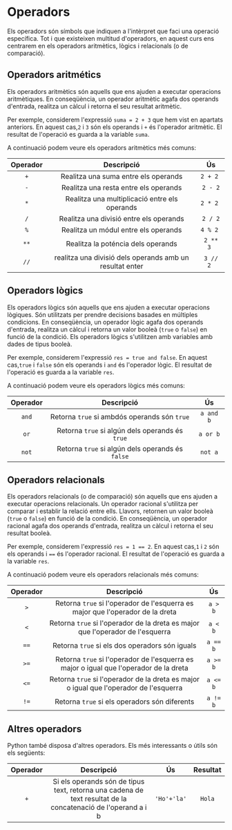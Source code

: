 
# Operadors

<Callout emoji="">
  Els operadors són símbols que indiquen a l'intèrpret que faci una operació específica. Tot i que existeixen multitud d'operadors, en aquest curs ens centrarem en els operadors aritmètics, lògics i relacionals (o de comparació).
</Callout>

## Operadors aritmétics
Els operadors aritmètics són aquells que ens ajuden a executar operacions aritmètiques. En conseqüència, un operador aritmètic agafa dos operands d'entrada, realitza un càlcul i retorna el seu resultat aritmètic.

Per exemple, considerem l'expressió `suma = 2 + 3` que hem vist en apartats anteriors. En aquest cas,`2` i `3` són els operands i `+` és l'operador aritmètic. El resultat de l'operació es guarda a la variable `suma`.

A continuació podem veure els operadors aritmètics més comuns:

| Operador        | Descripció |Ús |
| :------------: | :---------: | :----------: |
|`+`|Realitza una suma entre els operands| `2 + 2 ` |
|`-`|Realitza una resta entre els operands| `2 - 2` |
|`*`|Realitza una multiplicació entre els operands        | `2 * 2 ` |
|`/`|Realitza una divisió entre els operands | `2 / 2` |
|`%`|Realitza un módul entre els operands| `4 % 2 ` |
|`**`|Realitza la poténcia dels operands| `2 ** 3 ` |
|`//`|realitza una divisió dels operands amb un resultat enter| `3 // 2 ` |



## Operadors lògics
Els operadors lògics són aquells que ens ajuden a executar operacions lògiques. Són utilitzats per prendre decisions basades en múltiples condicions. En conseqüència, un operador lògic agafa dos operands d'entrada, realitza un càlcul i retorna un valor booleà (`true` o `false`) en funció de la condició.
Els operadors lògics s'utilitzen amb variables amb dades de tipus booleà.

Per exemple, considerem l'expressió ` res = true and false `. En aquest cas,`true` i `false` són els operands i `and` és l'operador lògic. El resultat de l'operació es guarda a la variable `res`.

A continuació podem veure els operadors lògics més comuns:

| Operador        | Descripció |Ús |
| :------------: | :---------: | :----------: |
|`and` |Retorna `true` si ambdós operands són `true`| `a and b` |
|`or` |Retorna `true` si algún dels operands és `true`| `a or b` |
|`not` |Retorna `true` si algún dels operands és `false`| `not a` |


## Operadors relacionals

Els operadors relacionals (o de comparació) són aquells que ens ajuden a executar operacions relacionals. Un operador racional s'utilitza per comparar i establir la relació entre ells. Llavors, retornen un valor booleà (`true` o `false`) en funció de la condició. En conseqüència, un operador racional agafa dos operands d'entrada, realitza un càlcul i retorna el seu resultat booleà.

Per exemple, considerem l'expressió ` res = 1 == 2 `. En aquest cas,`1` i `2` són els operands i `==` és l'operador racional. El resultat de l'operació es guarda a la variable `res`.

A continuació podem veure els operadors relacionals més comuns:

| Operador        | Descripció |Ús |
| :------------: | :---------: | :----------: |
|`>` |Retorna `true` si l'operador de l'esquerra es major que l'operador de la dreta| `a > b` |
|`<` |Retorna `true` si l'operador de la dreta es major que l'operador de l'esquerra| `a < b` |
|`==` |Retorna `true` si els dos operadors són iguals| `a == b` |
|`>=` |Retorna `true` si l'operador de l'esquerra es major o igual que l'operador de la dreta| `a >= b` |
|`<=` |Retorna `true` si l'operador de la dreta es major o igual que l'operador de l'esquerra | `a <= b` |
|`!=` |Retorna `true` si els operadors són diferents| `a != b` |

## Altres operadors
Python també disposa d'altres operadors. Els més interessants o útils són els següents:

| Operador        | Descripció |Ús | Resultat |
| :------------: | :---------: | :----------: | :----------: |
|`+` |Si els operands són de tipus text, retorna una cadena de text resultat de la concatenació de l'operand a i b| `'Ho'+'la'` | `Hola`
